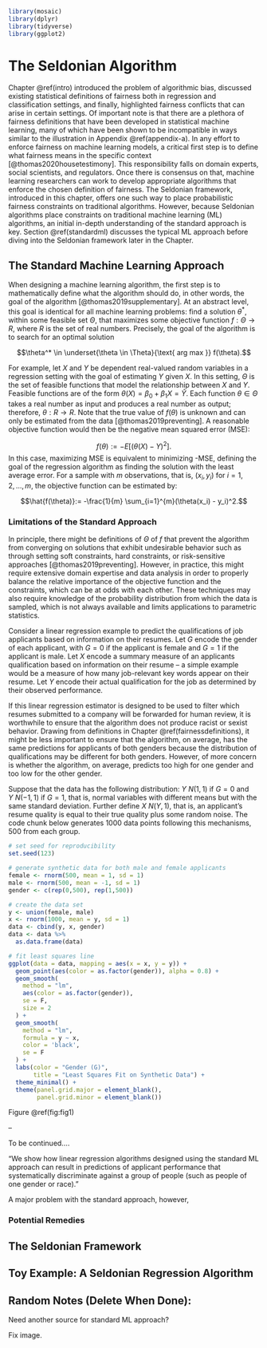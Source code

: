
```r
library(mosaic)
library(dplyr)
library(tidyverse)
library(ggplot2)
```

# The Seldonian Algorithm {#chap-2}

Chapter \@ref(intro) introduced the problem of algorithmic bias, discussed existing statistical definitions of fairness both in regression and classification settings, and finally, highlighted  fairness conflicts that can arise in certain settings. Of important note is that there are a plethora of fairness definitions that have been developed in statistical machine learning, many of which have been shown to be incompatible in ways similar to the illustration in Appendix \@ref(appendix-a). In any effort to enforce fairness on machine learning models, a critical first step is to define what fairness means in the specific context [@thomas2020housetestimony]. This responsibility falls on domain experts, social scientists, and regulators. Once there is consensus on that, machine learning researchers can work to develop appropriate algorithms that enforce the chosen definition of fairness. The Seldonian framework, introduced in this chapter, offers one such way to place probabilistic fairness constraints on traditional algorithms. However, because Seldonian algorithms place constraints on traditional machine learning (ML) algorithms, an initial in-depth understanding of the standard approach is key. Section \@ref(standardml) discusses the typical ML approach before diving into the Seldonian framework later in the Chapter. 

## The Standard Machine Learning Approach {#standardml}

When designing a machine learning algorithm, the first step is to mathematically define what the algorithm should do, in other words, the goal of the algorithm [@thomas2019supplementary]. At an abstract level, this goal is identical for all machine learning problems: find a solution $\theta^*$, within some feasible set $\Theta$, that maximizes some objective function $f: \Theta \rightarrow R$, where $R$ is the set of real numbers. Precisely, the goal of the algorithm is to search for an optimal solution  

$$\theta^* \in \underset{\theta \in \Theta}{\text{ arg max }} f(\theta).$$

For example, let $X$ and $Y$ be dependent real-valued random variables in a regression setting with the goal of estimating $Y$ given $X$. In this setting, $\Theta$ is the set of feasible functions that model the relationship between $X$ and $Y$. Feasible functions are of the form $\theta(X) = \beta_0 + \beta_1X = \hat{Y}$. Each function $\theta \in \Theta$ takes a real number as input and produces a real number as output; therefore, $\theta : R \rightarrow R$. Note that the true value of $f(\theta)$ is unknown and can only be estimated from the data [@thomas2019preventing]. A reasonable objective function would then be the negative mean squared error (MSE):

$$f(\theta):=-E[(\theta(X) - Y)^2].$$
In this case, maximizing MSE is equivalent to minimizing -MSE, defining the goal of the regression algorithm as finding the solution with the least average error. For a sample with $m$ observations, that is, $(x_i, y_i) \text{ for } i = 1,2,...,m$, the objective function can be estimated by:

$$\hat{f(\theta)}:= -\frac{1}{m} \sum_{i=1}^{m}(\theta(x_i) - y_i)^2.$$

### Limitations of the Standard Approach

In principle, there might be definitions of $\Theta$ of $f$ that prevent the algorithm from converging on solutions that exhibit undesirable behavior such as through setting soft constraints, hard constraints, or risk-sensitive approaches [@thomas2019preventing]. However, in practice, this might require extensive domain expertise and data analysis in order to properly balance the relative importance of the objective function and the constraints, which can be at odds with each other. These techniques may also require knowledge of the probability distribution from which the data is sampled, which is not always available and limits applications to parametric statistics.

Consider a linear regression example to predict the qualifications of job applicants based on information on their resumes. Let $G$ encode the gender of each applicant, with $G=0$ if the applicant is female and $G=1$ if the applicant is male. Let $X$ encode a summary measure of an applicants qualification based on information on their resume -- a simple example would be a measure of how many job-relevant key words appear on their resume. Let $Y$ encode their actual qualification for the job as determined by their observed performance. 

If this linear regression estimator is designed to be used to filter which resumes submitted to a company will be forwarded for human review, it is worthwhile to ensure that the algorithm does not produce racist or sexist behavior. Drawing from definitions in Chapter \@ref(fairnessdefinitions), it might be less important to ensure that the algorithm, on average, has the same predictions for applicants of both genders because the distribution of qualifications may be different for both genders. However, of more concern is whether the algorithm, on average, predicts too high for one gender and too low for the other gender. 

Suppose that the data has the following distribution: $Y \text{~} N(1,1)$ if $G = 0$ and $Y \text{~} N(-1,1)$ if $G = 1$, that is, normal variables with different means but with the same standard deviation. Further define $X \text{~} N(Y,1)$, that is, an applicant's resume quality is equal to their true quality plus some random noise. The code chunk below generates 1000 data points following this mechanisms, 500 from each group. 


```r
# set seed for reproducibility 
set.seed(123)

# generate synthetic data for both male and female applicants
female <- rnorm(500, mean = 1, sd = 1)
male <- rnorm(500, mean = -1, sd = 1)
gender <- c(rep(0,500), rep(1,500))

# create the data set
y <- union(female, male)
x <- rnorm(1000, mean = y, sd = 1)
data <- cbind(y, x, gender)
data <- data %>%
  as.data.frame(data)

# fit least squares line
ggplot(data = data, mapping = aes(x = x, y = y)) +
  geom_point(aes(color = as.factor(gender)), alpha = 0.8) +
  geom_smooth(
    method = "lm",
    aes(color = as.factor(gender)),
    se = F,
    size = 2
  ) +
  geom_smooth(
    method = "lm",
    formula = y ~ x,
    color = 'black',
    se = F
  ) +
  labs(color = "Gender (G)",
       title = "Least Squares Fit on Synthetic Data") +
  theme_minimal() +
  theme(panel.grid.major = element_blank(),
        panel.grid.minor = element_blank()) 
```

Figure \@ref(fig:fig1)

--

To be continued....

"We show how linear regression algorithms designed using the standard ML approach can result in predictions of applicant performance that systematically discriminate against a group of people (such as people of one gender or race)."

A major problem with the standard approach, however,  

### Potential Remedies

## The Seldonian Framework 

## Toy Example: A Seldonian Regression Algorithm

## Random Notes (Delete When Done):

Need another source for standard ML approach?

Fix image.